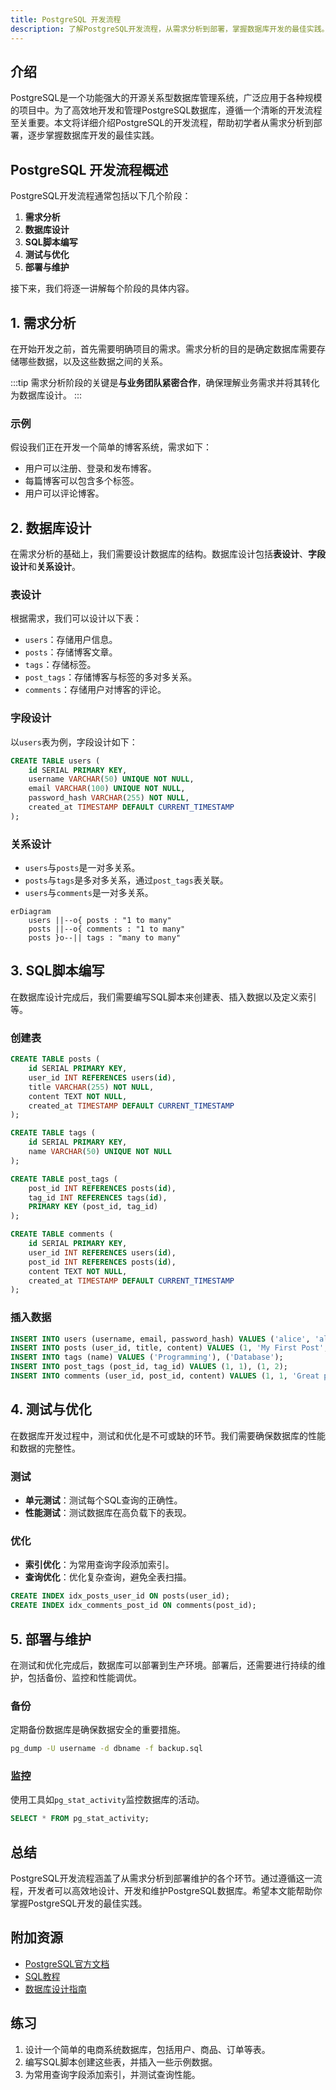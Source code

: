 ```yaml
---
title: PostgreSQL 开发流程
description: 了解PostgreSQL开发流程，从需求分析到部署，掌握数据库开发的最佳实践。
---
```


## 介绍

PostgreSQL是一个功能强大的开源关系型数据库管理系统，广泛应用于各种规模的项目中。为了高效地开发和管理PostgreSQL数据库，遵循一个清晰的开发流程至关重要。本文将详细介绍PostgreSQL的开发流程，帮助初学者从需求分析到部署，逐步掌握数据库开发的最佳实践。

## PostgreSQL 开发流程概述

PostgreSQL开发流程通常包括以下几个阶段：

1. **需求分析**
2. **数据库设计**
3. **SQL脚本编写**
4. **测试与优化**
5. **部署与维护**

接下来，我们将逐一讲解每个阶段的具体内容。

## 1. 需求分析

在开始开发之前，首先需要明确项目的需求。需求分析的目的是确定数据库需要存储哪些数据，以及这些数据之间的关系。

:::tip
需求分析阶段的关键是**与业务团队紧密合作**，确保理解业务需求并将其转化为数据库设计。
:::

### 示例

假设我们正在开发一个简单的博客系统，需求如下：

- 用户可以注册、登录和发布博客。
- 每篇博客可以包含多个标签。
- 用户可以评论博客。

## 2. 数据库设计

在需求分析的基础上，我们需要设计数据库的结构。数据库设计包括**表设计**、**字段设计**和**关系设计**。

### 表设计

根据需求，我们可以设计以下表：

- `users`：存储用户信息。
- `posts`：存储博客文章。
- `tags`：存储标签。
- `post_tags`：存储博客与标签的多对多关系。
- `comments`：存储用户对博客的评论。

### 字段设计

以`users`表为例，字段设计如下：

```sql
CREATE TABLE users (
    id SERIAL PRIMARY KEY,
    username VARCHAR(50) UNIQUE NOT NULL,
    email VARCHAR(100) UNIQUE NOT NULL,
    password_hash VARCHAR(255) NOT NULL,
    created_at TIMESTAMP DEFAULT CURRENT_TIMESTAMP
);
```

### 关系设计

- `users`与`posts`是一对多关系。
- `posts`与`tags`是多对多关系，通过`post_tags`表关联。
- `users`与`comments`是一对多关系。

```mermaid
erDiagram
    users ||--o{ posts : "1 to many"
    posts ||--o{ comments : "1 to many"
    posts }o--|| tags : "many to many"
```

## 3. SQL脚本编写

在数据库设计完成后，我们需要编写SQL脚本来创建表、插入数据以及定义索引等。

### 创建表

```sql
CREATE TABLE posts (
    id SERIAL PRIMARY KEY,
    user_id INT REFERENCES users(id),
    title VARCHAR(255) NOT NULL,
    content TEXT NOT NULL,
    created_at TIMESTAMP DEFAULT CURRENT_TIMESTAMP
);

CREATE TABLE tags (
    id SERIAL PRIMARY KEY,
    name VARCHAR(50) UNIQUE NOT NULL
);

CREATE TABLE post_tags (
    post_id INT REFERENCES posts(id),
    tag_id INT REFERENCES tags(id),
    PRIMARY KEY (post_id, tag_id)
);

CREATE TABLE comments (
    id SERIAL PRIMARY KEY,
    user_id INT REFERENCES users(id),
    post_id INT REFERENCES posts(id),
    content TEXT NOT NULL,
    created_at TIMESTAMP DEFAULT CURRENT_TIMESTAMP
);
```

### 插入数据

```sql
INSERT INTO users (username, email, password_hash) VALUES ('alice', 'alice@example.com', 'hashed_password');
INSERT INTO posts (user_id, title, content) VALUES (1, 'My First Post', 'This is the content of my first post.');
INSERT INTO tags (name) VALUES ('Programming'), ('Database');
INSERT INTO post_tags (post_id, tag_id) VALUES (1, 1), (1, 2);
INSERT INTO comments (user_id, post_id, content) VALUES (1, 1, 'Great post!');
```

## 4. 测试与优化

在数据库开发过程中，测试和优化是不可或缺的环节。我们需要确保数据库的性能和数据的完整性。

### 测试

- **单元测试**：测试每个SQL查询的正确性。
- **性能测试**：测试数据库在高负载下的表现。

### 优化

- **索引优化**：为常用查询字段添加索引。
- **查询优化**：优化复杂查询，避免全表扫描。

```sql
CREATE INDEX idx_posts_user_id ON posts(user_id);
CREATE INDEX idx_comments_post_id ON comments(post_id);
```

## 5. 部署与维护

在测试和优化完成后，数据库可以部署到生产环境。部署后，还需要进行持续的维护，包括备份、监控和性能调优。

### 备份

定期备份数据库是确保数据安全的重要措施。

```bash
pg_dump -U username -d dbname -f backup.sql
```

### 监控

使用工具如`pg_stat_activity`监控数据库的活动。

```sql
SELECT * FROM pg_stat_activity;
```

## 总结

PostgreSQL开发流程涵盖了从需求分析到部署维护的各个环节。通过遵循这一流程，开发者可以高效地设计、开发和维护PostgreSQL数据库。希望本文能帮助你掌握PostgreSQL开发的最佳实践。

## 附加资源

- [PostgreSQL官方文档](https://www.postgresql.org/docs/)
- [SQL教程](https://www.w3schools.com/sql/)
- [数据库设计指南](https://www.databasejournal.com/features/mysql/article.php/3917306/Database-Design-Guidelines.htm)

## 练习

1. 设计一个简单的电商系统数据库，包括用户、商品、订单等表。
2. 编写SQL脚本创建这些表，并插入一些示例数据。
3. 为常用查询字段添加索引，并测试查询性能。
